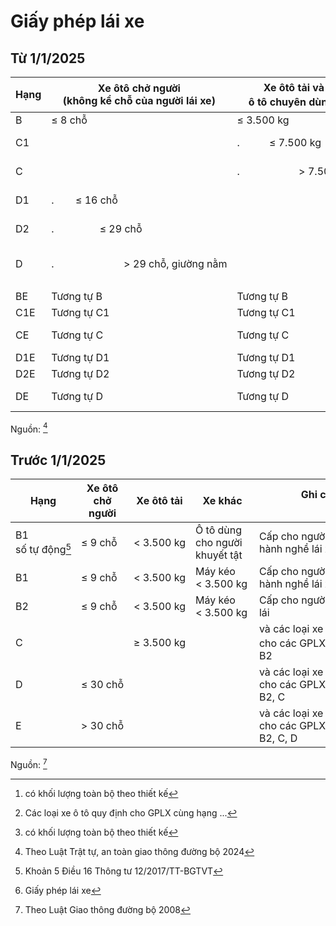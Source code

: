 # Giấy phép lái xe

## Từ 1/1/2025

| Hạng | Xe ôtô chở người<br/>(không kể chỗ của người lái xe) | Xe ôtô tải và<br/>ô tô chuyên dùng[^2] | [^3] ... kéo rơ moóc[^4] | Xe khác                              | Ghi chú                                                    |
| ---- | ---------------------------------------------------- | -------------------------------------- | ------------------------ | ------------------------------------ | ---------------------------------------------------------- |
| B    | ≤ 8 chỗ                                              | ≤ 3.500 kg                             | ≤ 750 kg                 |                                      |                                                            |
| C1   |                                                      | .           ≤ 7.500 kg                 | ≤ 750 kg                 |                                      | Và các loại xe quy định cho GPLX hạng B                    |
| C    |                                                      | .                      > 7.500 kg      | ≤ 750 kg                 |                                      | Và các loại xe quy định cho GPLX các hạng B, C1            |
| D1   | .        ≤ 16 chỗ                                    |                                        | ≤ 750 kg                 |                                      | Và các loại xe quy định cho GPLX các hạng B, C1, C         |
| D2   | .                 ≤ 29 chỗ                           |                                        |                          |                                      | Và các loại xe quy định cho GPLX các hạng B, C1, C, D1     |
| D    | .                          > 29 chỗ, giường nằm      |                                        |                          |                                      | Và các loại xe quy định cho GPLX các hạng B, C1, C, D1, D2 |
|      |                                                      |                                        |                          |                                      |                                                            |
| BE   | Tương tự B                                           | Tương tự B                             | .         > 750 kg       |                                      |                                                            |
| C1E  | Tương tự C1                                          | Tương tự C1                            | .         > 750 kg       |                                      |                                                            |
| CE   | Tương tự C                                           | Tương tự C                             | .         > 750 kg       | Xe ôtô đầu kéo kéo sơ mi rơ moóc     |                                                            |
| D1E  | Tương tự D1                                          | Tương tự D1                            | .         > 750 kg       |                                      |                                                            |
| D2E  | Tương tự D2                                          | Tương tự D2                            | .         > 750 kg       |                                      |                                                            |
| DE   | Tương tự D                                           | Tương tự D                             | .         > 750 kg       | Xe ôtô chở khách nối toa             |                                                            |

Nguồn: [^7]

## Trước 1/1/2025

| Hạng              | Xe ôtô chở người | Xe ôtô tải  | Xe khác                        | Ghi chú                                                |
| ----------------- | ---------------- | ----------- | ------------------------------ | ------------------------------------------------------ |
| B1 số tự động[^1] | ≤ 9 chỗ          | \< 3.500 kg | Ô tô dùng cho người khuyết tật | Cấp cho người không hành nghề lái xe                   |
| B1                | ≤ 9 chỗ          | \< 3.500 kg | Máy kéo \< 3.500 kg            | Cấp cho người không hành nghề lái xe                   |
| B2                | ≤ 9 chỗ          | \< 3.500 kg | Máy kéo \< 3.500 kg            | Cấp cho người hành nghề lái                            |
| C                 |                  | ≥ 3.500 kg  |                                | và các loại xe quy định cho các GPLX[^5] hạng B1, B2   |
| D                 | ≤ 30 chỗ         |             |                                | và các loại xe quy định cho các GPLX hạng B1, B2, C    |
| E                 | > 30 chỗ         |             |                                | và các loại xe quy định cho các GPLX hạng B1, B2, C, D |

Nguồn: [^6]

[^1]: Khoản 5 Điều 16 Thông tư 12/2017/TT-BGTVT
[^2]: có khối lượng toàn bộ theo thiết kế
[^3]: Các loại xe ô tô quy định cho GPLX cùng hạng ...
[^4]: có khối lượng toàn bộ theo thiết kế
[^5]: Giấy phép lái xe
[^6]: Theo Luật Giao thông đường bộ 2008
[^7]: Theo Luật Trật tự, an toàn giao thông đường bộ 2024
